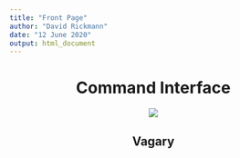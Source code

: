 ```yaml
---
title: "Front Page"
author: "David Rickmann"
date: "12 June 2020"
output: html_document
---
```






<center>

# Command Interface

![](img/wheel.svg)

## Vagary

</center>